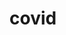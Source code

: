 # covid


<ul className="grid grid-cols-1 md:grid-cols-2 lg:grid-cols-3 xl:grid-cols-4 gap-4 -ml-6">
<ReferenceCard
    title="Global Cases"
    description="Get historical cases for given country."
    url="/sdk/reference/alt/covid/global_cases"
    chevron={false}
/>
<ReferenceCard
    title="Global Deaths"
    description="Get historical deaths for given country."
    url="/sdk/reference/alt/covid/global_deaths"
    chevron={false}
/>
<ReferenceCard
    title="Ov"
    description="Get historical cases and deaths by country."
    url="/sdk/reference/alt/covid/ov"
    chevron={false}
/>
<ReferenceCard
    title="Slopes"
    description="Load cases and find slope over period."
    url="/sdk/reference/alt/covid/slopes"
    chevron={false}
/>
<ReferenceCard
    title="Stat"
    description="Show historical cases and deaths by country."
    url="/sdk/reference/alt/covid/stat"
    chevron={false}
/>
</ul>
